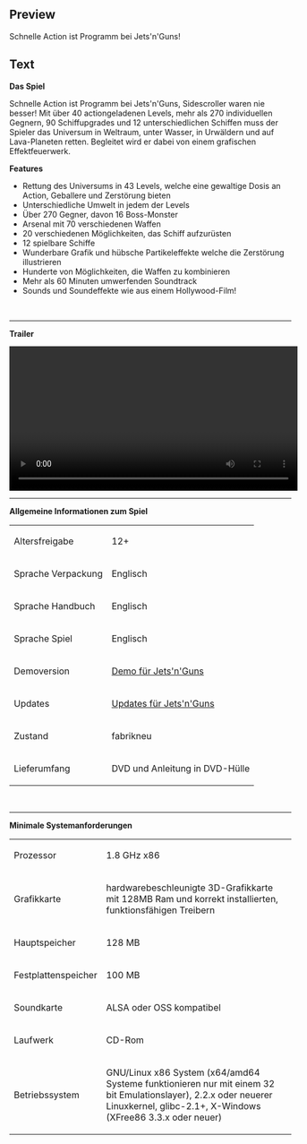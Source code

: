 ==Preview==
<p>Schnelle Action ist Programm bei Jets'n'Guns!</p>

==Text==
<p><strong><strong>Das Spiel</strong><br /></strong></p>
<p>Schnelle Action ist Programm bei Jets'n'Guns, Sidescroller waren nie besser! Mit &uuml;ber 40 actiongeladenen Levels, mehr als 270 individuellen Gegnern, 90 Schiffupgrades und 12 unterschiedlichen Schiffen muss der Spieler das Universum in Weltraum, unter Wasser, in Urw&auml;ldern und auf Lava-Planeten retten. Begleitet wird er dabei von einem grafischen Effektfeuerwerk.</p>
<p><strong>Features</strong></p>
<ul>
<li>Rettung des Universums in 43 Levels, welche eine gewaltige Dosis an Action, Geballere und Zerst&ouml;rung bieten</li>
<li>Unterschiedliche Umwelt in jedem der Levels</li>
<li>&Uuml;ber 270 Gegner, davon 16 Boss-Monster</li>
<li>Arsenal mit 70 verschiedenen Waffen</li>
<li>20 verschiedenen M&ouml;glichkeiten, das Schiff aufzur&uuml;sten</li>
<li>12 spielbare Schiffe</li>
<li>Wunderbare Grafik und h&uuml;bsche Partikeleffekte welche die Zerst&ouml;rung illustrieren</li>
<li>Hunderte von M&ouml;glichkeiten, die Waffen zu kombinieren</li>
<li>Mehr als 60 Minuten umwerfenden Soundtrack</li>
<li>Sounds und Soundeffekte wie aus einem Hollywood-Film!</li>
</ul>
<p>&nbsp;</p>
<ul>
</ul>
<hr />
<p><strong>Trailer</strong></p>
<p><video width="515" controls="true"> <source src="http://videos.fun4tux.ch/jets-trailer-en.ogg"></source> Ihr Browser unterst&uuml;tzt das video-Tag nicht! Dies ist eine gute Gelegenheit, einen brauchbaren <a href="http://www.mozilla-europe.org/de/firefox/">Browser zu besorgen</a>!</video></p>
<hr />
<p><strong><strong>Allgemeine Informationen zum Spiel</strong><br /></strong></p>
<table border="0">
<tbody>
<tr>
<td>Altersfreigabe<br /></td>
<td>12+</td>
</tr>
<tr>
<td>Sprache Verpackung<br /></td>
<td>Englisch</td>
</tr>
<tr>
<td>Sprache Handbuch<br /></td>
<td>Englisch<br /></td>
</tr>
<tr>
<td>Sprache Spiel<br /></td>
<td>Englisch</td>
</tr>
<tr>
<td>Demoversion</td>
<td><a href="http://demofiles.linuxgamepublishing.com/jets/" target="_blank">Demo f&uuml;r Jets'n'Guns</a></td>
</tr>
<tr>
<td>Updates</td>
<td><a href="http://updatefiles.linuxgamepublishing.com/jets/" target="_blank">Updates f&uuml;r Jets'n'Guns</a></td>
</tr>
<tr>
<td>Zustand<br /></td>
<td>fabrikneu<br /></td>
</tr>
<tr>
<td>Lieferumfang<br /></td>
<td>DVD und Anleitung in DVD-H&uuml;lle<br /></td>
</tr>
</tbody>
</table>
<p>&nbsp;</p>
<hr />
<p><strong><strong>Minimale Systemanforderungen</strong><br /></strong></p>
<table border="0">
<tbody>
<tr>
<td>Prozessor<br /></td>
<td>1.8 GHz x86<br /></td>
</tr>
<tr>
<td>Grafikkarte<br /></td>
<td>hardwarebeschleunigte 3D-Grafikkarte mit 128MB Ram und korrekt installierten, funktionsf&auml;higen Treibern<br /></td>
</tr>
<tr>
<td>Hauptspeicher<br /></td>
<td>128 MB<br /></td>
</tr>
<tr>
<td>Festplattenspeicher<br /></td>
<td>100 MB<br /></td>
</tr>
<tr>
<td>Soundkarte<br /></td>
<td>ALSA oder OSS kompatibel<br /></td>
</tr>
<tr>
<td>Laufwerk<br /></td>
<td>CD-Rom</td>
</tr>
<tr>
<td>Betriebssystem<br /></td>
<td>
<p>GNU/Linux x86 System (x64/amd64 Systeme funktionieren nur mit einem 32 bit Emulationslayer), 2.2.x oder neuerer Linuxkernel, glibc-2.1+, X-Windows (XFree86 3.3.x oder neuer)</p>
</td>
</tr>
</tbody>
</table>
